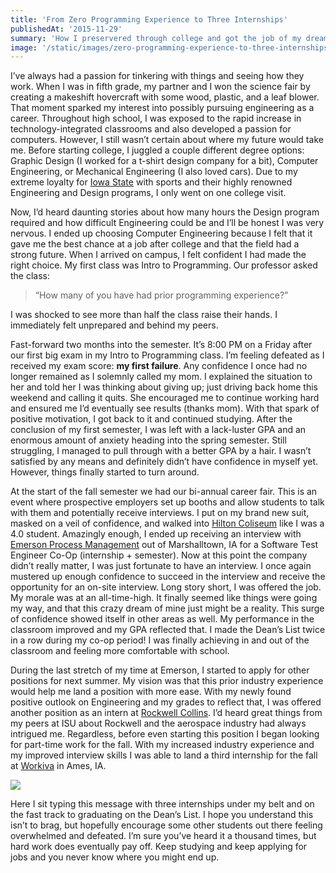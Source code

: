 ```yaml
---
title: 'From Zero Programming Experience to Three Internships'
publishedAt: '2015-11-29'
summary: 'How I preservered through college and got the job of my dreams.'
image: '/static/images/zero-programming-experience-to-three-internships/banner.png'
---
```


I’ve always had a passion for tinkering with things and seeing how they work. When I was in fifth grade, my partner and I won the science fair by creating a makeshift hovercraft with some wood, plastic, and a leaf blower. That moment sparked my interest into possibly pursuing engineering as a career. Throughout high school, I was exposed to the rapid increase in technology-integrated classrooms and also developed a passion for computers. However, I still wasn’t certain about where my future would take me. Before starting college, I juggled a couple different degree options: Graphic Design (I worked for a t-shirt design company for a bit), Computer Engineering, or Mechanical Engineering (I also loved cars). Due to my extreme loyalty for [Iowa State](https://www.iastate.edu) with sports and their highly renowned Engineering and Design programs, I only went on one college visit.

Now, I’d heard daunting stories about how many hours the Design program required and how difficult Engineering could be and I’ll be honest I was very nervous. I ended up choosing Computer Engineering because I felt that it gave me the best chance at a job after college and that the field had a strong future. When I arrived on campus, I felt confident I had made the right choice. My first class was Intro to Programming. Our professor asked the class:

> “How many of you have had prior programming experience?”

I was shocked to see more than half the class raise their hands. I immediately felt unprepared and behind my peers.

Fast-forward two months into the semester. It’s 8:00 PM on a Friday after our first big exam in my Intro to Programming class. I’m feeling defeated as I received my exam score: **my first failure**. Any confidence I once had no longer remained as I solemnly called my mom. I explained the situation to her and told her I was thinking about giving up; just driving back home this weekend and calling it quits. She encouraged me to continue working hard and ensured me I’d eventually see results (thanks mom). With that spark of positive motivation, I got back to it and continued studying. After the conclusion of my first semester, I was left with a lack-luster GPA and an enormous amount of anxiety heading into the spring semester. Still struggling, I managed to pull through with a better GPA by a hair. I wasn’t satisfied by any means and definitely didn’t have confidence in myself yet. However, things finally started to turn around.

At the start of the fall semester we had our bi-annual career fair. This is an event where prospective employers set up booths and allow students to talk with them and potentially receive interviews. I put on my brand new suit, masked on a veil of confidence, and walked into [Hilton Coliseum](https://en.wikipedia.org/wiki/Hilton_Coliseum) like I was a 4.0 student. Amazingly enough, I ended up receiving an interview with [Emerson Process Management](https://www2.emersonprocess.com/en-UK/Pages/Home.aspx) out of Marshalltown, IA for a Software Test Engineer Co-Op (internship + semester). Now at this point the company didn’t really matter, I was just fortunate to have an interview. I once again mustered up enough confidence to succeed in the interview and receive the opportunity for an on-site interview. Long story short, I was offered the job. My morale was at an all-time-high. It finally seemed like things were going my way, and that this crazy dream of mine just might be a reality. This surge of confidence showed itself in other areas as well. My performance in the classroom improved and my GPA reflected that. I made the Dean’s List twice in a row during my co-op period! I was finally achieving in and out of the classroom and feeling more comfortable with school.

During the last stretch of my time at Emerson, I started to apply for other positions for next summer. My vision was that this prior industry experience would help me land a position with more ease. With my newly found positive outlook on Engineering and my grades to reflect that, I was offered another position as an intern at [Rockwell Collins](https://www.rockwellcollins.com/). I’d heard great things from my peers at ISU about Rockwell and the aerospace industry had always intrigued me. Regardless, before even starting this position I began looking for part-time work for the fall. With my increased industry experience and my improved interview skills I was able to land a third internship for the fall at [Workiva](https://www.workiva.com/) in Ames, IA.

![](/static/images/zero-programming-experience-to-three-internships/banner.png)

Here I sit typing this message with three internships under my belt and on the fast track to graduating on the Dean’s List. I hope you understand this isn’t to brag, but hopefully encourage some other students out there feeling overwhelmed and defeated. I’m sure you’ve heard it a thousand times, but hard work does eventually pay off. Keep studying and keep applying for jobs and you never know where you might end up.
